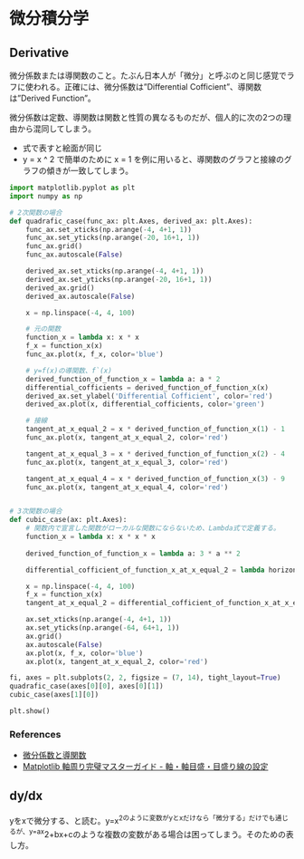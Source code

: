 # 微分積分学

## Derivative

微分係数または導関数のこと。たぶん日本人が「微分」と呼ぶのと同じ感覚でラフに使われる。正確には、微分係数は"Differential Cofficient"、導関数は"Derived Function"。

微分係数は定数、導関数は関数と性質の異なるものだが、個人的に次の2つの理由から混同してしまう。

- 式で表すと絵面が同じ
- y = x ^ 2 で簡単のために x = 1 を例に用いると、導関数のグラフと接線のグラフの傾きが一致してしまう。

```python
import matplotlib.pyplot as plt
import numpy as np

# 2次関数の場合
def quadrafic_case(func_ax: plt.Axes, derived_ax: plt.Axes):
    func_ax.set_xticks(np.arange(-4, 4+1, 1))
    func_ax.set_yticks(np.arange(-20, 16+1, 1))
    func_ax.grid()
    func_ax.autoscale(False)

    derived_ax.set_xticks(np.arange(-4, 4+1, 1))
    derived_ax.set_yticks(np.arange(-20, 16+1, 1))
    derived_ax.grid()
    derived_ax.autoscale(False)

    x = np.linspace(-4, 4, 100)

    # 元の関数
    function_x = lambda x: x * x
    f_x = function_x(x)
    func_ax.plot(x, f_x, color='blue')

    # y=f(x)の導関数、f`(x)
    derived_function_of_function_x = lambda a: a * 2
    differential_cofficients = derived_function_of_function_x(x)
    derived_ax.set_ylabel('Differential Cofficient', color='red')
    derived_ax.plot(x, differential_cofficients, color='green')

    # 接線
    tangent_at_x_equal_2 = x * derived_function_of_function_x(1) - 1
    func_ax.plot(x, tangent_at_x_equal_2, color='red')

    tangent_at_x_equal_3 = x * derived_function_of_function_x(2) - 4
    func_ax.plot(x, tangent_at_x_equal_3, color='red')

    tangent_at_x_equal_4 = x * derived_function_of_function_x(3) - 9
    func_ax.plot(x, tangent_at_x_equal_4, color='red')


# 3次関数の場合
def cubic_case(ax: plt.Axes):
    # 関数内で宣言した関数がローカルな関数にならないため、Lambda式で定義する。
    function_x = lambda x: x * x * x
    
    derived_function_of_function_x = lambda a: 3 * a ** 2

    differential_cofficient_of_function_x_at_x_equal_2 = lambda horizontal: horizontal * derived_function_of_function_x(2)

    x = np.linspace(-4, 4, 100)
    f_x = function_x(x)
    tangent_at_x_equal_2 = differential_cofficient_of_function_x_at_x_equal_2(x) - 16

    ax.set_xticks(np.arange(-4, 4+1, 1))
    ax.set_yticks(np.arange(-64, 64+1, 1))
    ax.grid()
    ax.autoscale(False)
    ax.plot(x, f_x, color='blue')
    ax.plot(x, tangent_at_x_equal_2, color='red')

fi, axes = plt.subplots(2, 2, figsize = (7, 14), tight_layout=True)
quadrafic_case(axes[0][0], axes[0][1])
cubic_case(axes[1][0])

plt.show()
```

### References

- [微分係数と導関数](https://rikeilabo.com/differential-coefficient)
- [Matplotlib 軸周り完璧マスターガイド - 軸・軸目盛・目盛り線の設定](https://www.yutaka-note.com/entry/matplotlib_axis)

## dy/dx

yをxで微分する、と読む。y=x^2のように変数がyとxだけなら「微分する」だけでも通じるが、y=ax^2+bx+cのような複数の変数がある場合は困ってしまう。そのための表し方。
